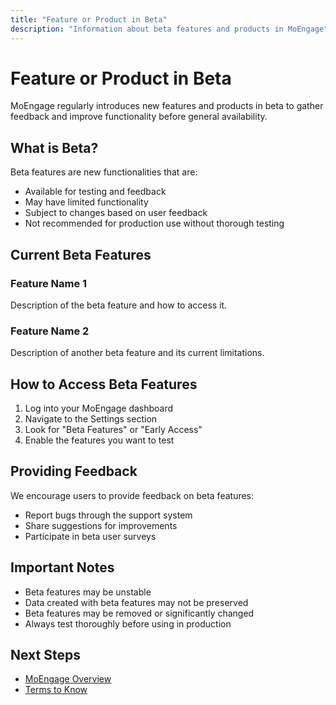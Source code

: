 ```yaml
---
title: "Feature or Product in Beta"
description: "Information about beta features and products in MoEngage"
---
```


# Feature or Product in Beta

MoEngage regularly introduces new features and products in beta to gather feedback and improve functionality before general availability.

## What is Beta?

Beta features are new functionalities that are:
- Available for testing and feedback
- May have limited functionality
- Subject to changes based on user feedback
- Not recommended for production use without thorough testing

## Current Beta Features

### Feature Name 1
Description of the beta feature and how to access it.

### Feature Name 2
Description of another beta feature and its current limitations.

## How to Access Beta Features

1. Log into your MoEngage dashboard
2. Navigate to the Settings section
3. Look for "Beta Features" or "Early Access"
4. Enable the features you want to test

## Providing Feedback

We encourage users to provide feedback on beta features:
- Report bugs through the support system
- Share suggestions for improvements
- Participate in beta user surveys

## Important Notes

- Beta features may be unstable
- Data created with beta features may not be preserved
- Beta features may be removed or significantly changed
- Always test thoroughly before using in production

## Next Steps

- [MoEngage Overview](/moengage-overview)
- [Terms to Know](/terms-to-know)
